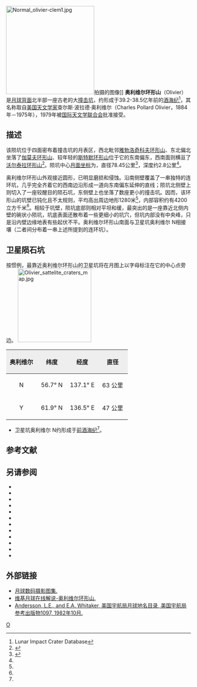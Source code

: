 {{lunar crater data|
 image=Olivier crater 5124 med.jpg|
 caption=[[月球轨道器5号|月球轨道器5号]]拍摄的斜视图|
 latitude=58.72|
 N_or_S=N|
 longitude=138.44|
 E_or_W=E|
 diameter=78.45公里|
 depth=2.8公里|
 colong=224|
 eponym=查尔斯·波·奥利维尔}}
[[File:Normal_olivier-clem1.jpg|240px]]拍摄的图像]]
'''奥利维尔环形山'''（Olivier）是[[月球背面|月球背面]]北半部一座古老的大[[撞击坑|撞击坑]]，约形成于39.2-38.5亿年前的[[酒海纪|酒海纪]]<ref name=LICD>Lunar Impact Crater Database</ref>，其名称取自[[美国|美国]][[天文学家|天文学家]]查尔斯·波拉德·奥利维尔（Charles Pollard Olivier，1884年－1975年），1979年被[[国际天文学联合会|国际天文学联合会]]批准接受。

==描述==  
该陨坑位于四面密布着撞击坑的月表区，西北毗邻[[雅勃洛奇科夫环形山|雅勃洛奇科夫环形山]]、东北偏北坐落了[[伽莫夫环形山|伽莫夫环形山]]、较年轻的[[斯特默环形山|斯特默环形山]]位于它的东南偏东，西南面则横亘了[[沃尔泰拉环形山|沃尔泰拉环形山]]<ref>{{Cite web |url=http://planetarynames.wr.usgs.gov/images/Lunar/lac_17_wac.pdf |title=Crater Olivier on the map LAC-17. |access-date=2016-11-26 |archive-date=2016-12-13 |archive-url=https://web.archive.org/web/20161213003948/https://planetarynames.wr.usgs.gov/images/Lunar/lac_17_wac.pdf |dead-url=no }}</ref>。陨坑中心[[月面坐标|月面坐标]]为{{Coord|58.72|N|138.44|E|globe:Moon|nogoogle=1|noosm=1}}，直径78.45公里<ref name="IAU">{{Cite web |url=http://planetarynames.wr.usgs.gov/Feature/4442 |title=Directory of the International Astronomical Union |access-date=2016-11-26 |archive-date=2017-09-23 |archive-url=https://web.archive.org/web/20170923002240/https://planetarynames.wr.usgs.gov/Feature/4442 |dead-url=no }}</ref>，深度约2.8公里<ref name="LICD"/>。

奥利维尔环形山外观接近圆形，已明显磨损和侵蚀。沿南侧壁覆盖了一串独特的连环坑，几乎完全齐着它的西南边沿形成一道向东南偏东延伸的直线；陨坑北侧壁上则切入了一座较醒目的陨石坑，东侧壁上也坐落了数座更小的撞击坑。因而，该环形山的坑壁已钝化且不太规则，平均高出周边地形1280米<ref name="LICD"/>，内部容积约有4200立方千米<ref name="LICD"/>。相较于坑壁，陨坑底部则相对平坦和缓，最突出的是一座靠近北侧内壁的碗状小陨坑，坑底表面还散布着一些更细小的坑穴，但坑内部没有中央峰，只是沿内壁边缘地表有些起伏不平。奥利维尔环形山南面与卫星坑奥利维尔 N相接壤（二者间分布着一串上述所提到的连环坑）。

==卫星陨石坑==
按惯例，最靠近奥利维尔环形山的卫星坑将在月图上以字母标注在它的中心点旁边。
[[File:Olivier_sattelite_craters_map.jpg|200px]]

{| class="wikitable"
!width="25%" style="background:#eeeeee;" |奥利维尔 
!width="25%" style="background:#eeeeee;" |纬度
!width="25%" style="background:#eeeeee;" |经度
!width="25%" style="background:#eeeeee;" |直径
|-
|align="center"|N
|align="center"|56.7° N
|align="center"|137.1° E
|align="center"|63 公里
|-
|align="center"|Y
|align="center"|61.9° N
|align="center"|136.5° E
|align="center"|47 公里
|}{{clear}}
* 卫星坑奥利维尔 N约形成于[[前酒海纪|前酒海纪]]<ref name="LICD"/>。

==参考文献==
{{reflist}}

==另请参阅==
{{refbegin}}
* {{cite book
  | last1 = Andersson
  | first1 = L. E.
  | last2 = Whitaker
  | first2 = E. A.
  | authorlink2 = Ewen Whitaker
  | date = 1982
  | title = [[NASA|NASA]] Catalogue of Lunar Nomenclature
  | publisher = NASA RP-1097
  | ref = harv
  }}
* {{cite web
  | last = Blue
  | first = Jennifer
  | date = July 25, 2007
  | title = Gazetteer of Planetary Nomenclature
  | publisher = [[United_States_Geological_Survey|USGS]]
  | url = http://planetarynames.wr.usgs.gov/
  | accessdate = 2007-08-05
  | ref = harv
  | archive-date = 2013-02-13
  | archive-url = https://www.webcitation.org/6EOCinkK0?url=http://planetarynames.wr.usgs.gov/
  | dead-url = no
  }}
* {{cite book
  | last1 = Bussey
  | first1 = B.
  | authorlink1 = Ben Bussey
  | last2 = Spudis
  | first2 = P.
  | authorlink2 = Paul Spudis
  | date = 2004
  | title = The Clementine Atlas of the Moon
  | publisher = Cambridge University Press
  | location = New York
  | isbn = 978-0-521-81528-4
  | ref = harv
  }}
* {{cite book
  | last1 = Cocks
  | first1 = Elijah E.
  | last2 = Cocks
  | first2 = Josiah C.
  | date = 1995
  | title = Who's Who on the Moon: A Biographical Dictionary of Lunar Nomenclature
  | url = https://archive.org/details/isbn_9780936389271
  | publisher = Tudor Publishers
  | isbn = 978-0-936389-27-1
  | ref = harv
  }}
* {{cite web
  | last = McDowell
  | first = Jonathan
  | date = July 15, 2007
  | url = http://host.planet4589.org/astro/lunar/
  | title = Lunar Nomenclature
  | publisher = Jonathan's Space Report
  | accessdate = 2007-10-24
  | ref = harv
  | archive-date = 2018-12-25
  | archive-url = https://web.archive.org/web/20181225170156/http://host.planet4589.org/astro/lunar/
  | dead-url = no
  }}
* {{cite journal| last1 = Menzel| first1 = D. H.| last2 = Minnaert| first2 = M.| last3 = Levin| first3 = B.| last4 = Dollfus| first4 = A.| last5 = Bell| first5 = B.| title = Report on Lunar Nomenclature by the Working Group of Commission 17 of the IAU| doi = 10.1007/BF00171763| journal = Space Science Reviews| volume = 12| issue = 2| pages = 136–186| date = 1971| bibcode = 1971SSRv...12..136M| ref = harv}}
* {{cite book
  | first = Patrick
  | last = Moore
  | authorlink = Patrick Moore
  | date = 2001
  | title = On the Moon
  | url = https://archive.org/details/patrickmooreonmo00patr
  | publisher = Sterling Publishing Co.
  | isbn = 978-0-304-35469-6
  | ref = harv
  }}
* {{cite book
  | first = Fred W.
  | last = Price
  | date = 1988
  | title = The Moon Observer's Handbook
  | publisher = Cambridge University Press
  | isbn = 978-0-521-33500-3
  | ref = harv
  }}
* {{cite book
  | last = Rükl
  | first = Antonín
  | authorlink = Antonín Rükl
  | date = 1990
  | title = Atlas of the Moon
  | publisher = Kalmbach Books
  | isbn = 978-0-913135-17-4
  | ref = harv
  }}
* {{cite book
  | last = Webb
  | first = Rev. T. W.
  | authorlink = Thomas William Webb
  | date = 1962
  | title = Celestial Objects for Common Telescopes
  | url = https://archive.org/details/celestialobjects00webb
  | edition = 6th revised
  | publisher = Dover
  | isbn = 978-0-486-20917-3
  | ref = harv
  }}
* {{cite book
  | first = Ewen A.
  | last = Whitaker
  | authorlink = Ewen Whitaker
  | date = 1999
  | title = Mapping and Naming the Moon
  | publisher = Cambridge University Press
  | isbn = 978-0-521-62248-6
  | ref = harv
  }}
* {{cite book
  | first = Peter T.
  | last = Wlasuk
  | date = 2000
  | title = Observing the Moon
  | publisher = Springer
  | isbn = 978-1-85233-193-1
  | ref = harv
 }}
{{refend}}

==外部链接==
*[http://www.lpi.usra.edu/resources/lunar_orbiter/bin/srch_nam.shtml?Olivier%7C0 月球数码摄影图集.] {{Wayback|url=http://www.lpi.usra.edu/resources/lunar_orbiter/bin/srch_nam.shtml?Olivier%7C0 |date=20201127013816 }}
*[http://the-moon.wikispaces.com/Olivier 维基月球在线解说-奥利维尔环形山.] {{Wayback|url=http://the-moon.wikispaces.com/Olivier |date=20180531123558 }}
*[http://planet4589.org/astro/lunar/RP-1097.pdf Andersson, L.E., and E.A. Whitaker, 美国宇航局月球地名目录, 美国宇航局参考出版物1097, 1982年10月.]{{Wayback|url=http://planet4589.org/astro/lunar/RP-1097.pdf |date=20141006125838 }}

[[Category:月球环形山|O]]
{{月球環形山 (O-Q)}}